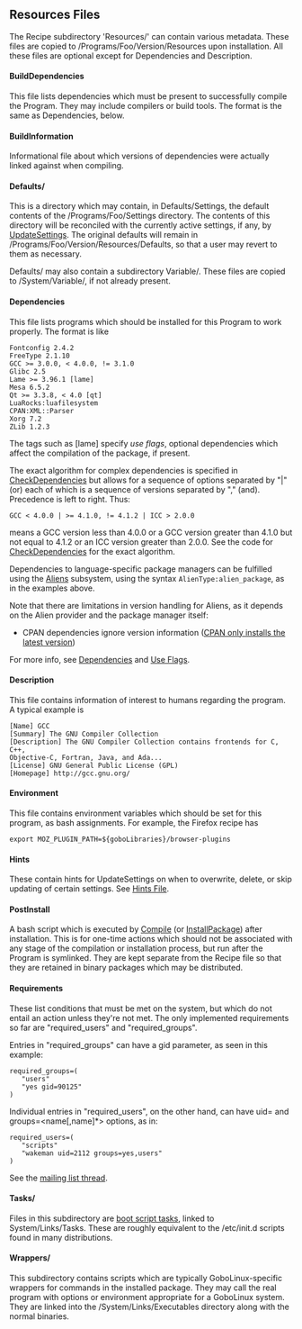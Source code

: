== Resources Files ==
The Recipe subdirectory 'Resources/' can contain various metadata.  These files are copied to /Programs/Foo/Version/Resources upon installation.
All these files are optional except for Dependencies and Description.

==== BuildDependencies ====
This file lists dependencies which must be present to successfully compile the Program.  They may include compilers or build tools.  The format is the same as Dependencies, below.
==== BuildInformation ====
Informational file about which versions of dependencies were actually linked against when compiling.
==== Defaults/ ====
This is a directory which may contain, in Defaults/Settings, the default contents of the /Programs/Foo/Settings directory.  The contents of this directory will be reconciled with the currently active settings, if any, by [[UpdateSettings]].  The original defaults will remain in /Programs/Foo/Version/Resources/Defaults, so that a user may revert to them as necessary.

Defaults/ may also contain a subdirectory Variable/.  These files are copied to /System/Variable/, if not already present.
==== Dependencies ====
This file lists programs which should be installed for this Program to work properly.
The format is like
<pre>
Fontconfig 2.4.2
FreeType 2.1.10
GCC >= 3.0.0, < 4.0.0, != 3.1.0
Glibc 2.5
Lame >= 3.96.1 [lame]
Mesa 6.5.2
Qt >= 3.3.8, < 4.0 [qt]
LuaRocks:luafilesystem
CPAN:XML::Parser
Xorg 7.2
ZLib 1.2.3
</pre>
The tags such as [lame] specify ''use flags'', optional dependencies which affect the compilation of the package, if present.

The exact algorithm for complex dependencies is specified in [[CheckDependencies]] but allows for a sequence of options separated by "|" (or) each of which is a sequence of versions separated by "," (and).  Precedence is left to right.  Thus:
<pre>
GCC < 4.0.0 | >= 4.1.0, != 4.1.2 | ICC > 2.0.0
</pre>
means a GCC version less than 4.0.0 or a GCC version greater than 4.1.0 but not equal to 4.1.2 or an ICC version greater than 2.0.0.  See the code for [[CheckDependencies]] for the exact algorithm.

Dependencies to language-specific package managers can be fulfilled using the [[Aliens]] subsystem, using the syntax <tt>AlienType:alien_package</tt>, as in the examples above.

Note that there are limitations in version handling for Aliens, as it depends on the Alien provider and the package manager itself:

* CPAN dependencies ignore version information ([http://stackoverflow.com/questions/260593/how-can-i-install-a-specific-version-of-a-set-of-perl-modules CPAN only installs the latest version])

For more info, see [[Dependencies]] and [[Use Flags]].

==== Description ====
This file contains information of interest to humans regarding the program.  A typical example is
<pre>
[Name] GCC
[Summary] The GNU Compiler Collection
[Description] The GNU Compiler Collection contains frontends for C,  C++,
Objective-C, Fortran, Java, and Ada...
[License] GNU General Public License (GPL)
[Homepage] http://gcc.gnu.org/
</pre>
==== Environment ====
This file contains environment variables which should be set for this program, as bash assignments.
For example, the Firefox recipe has
 export MOZ_PLUGIN_PATH=${goboLibraries}/browser-plugins
==== Hints ====
These contain hints for UpdateSettings on when to overwrite, delete, or skip updating of certain settings.
See [[Hints File]].
==== PostInstall ====
A bash script which is executed by [[Compile]] (or [[InstallPackage]]) after installation.  This is for one-time actions which should not be associated with any stage of the compilation or installation process, but run after the Program is symlinked.  They are kept separate from the Recipe file so that they are retained in binary packages which may be distributed.
==== Requirements ====
These list conditions that must be met on the system, but which do not entail an action unless they're not met.
The only implemented requirements so far are "required_users" and "required_groups".

Entries in "required_groups" can have a gid parameter, as seen in this example:
 required_groups=(
    "users"
    "yes gid=90125"
 )
Individual entries in "required_users", on the other hand, can have
uid=<num> and groups=<name[,name]*> options, as in:
 required_users=(
    "scripts"
    "wakeman uid=2112 groups=yes,users"
 )
See the [http://thread.gmane.org/gmane.linux.distributions.gobo.devel/2267 mailing list thread].
==== Tasks/ ====
Files in this subdirectory are [[boot script tasks]], linked to System/Links/Tasks.
These are roughly equivalent to the /etc/init.d scripts found in many distributions.
==== Wrappers/ ====
This subdirectory contains scripts which are typically GoboLinux-specific wrappers for commands in the installed package.
They may call the real program with options or environment appropriate for a GoboLinux system.
They are linked into the /System/Links/Executables directory along with the normal binaries.

{{Compile}}
